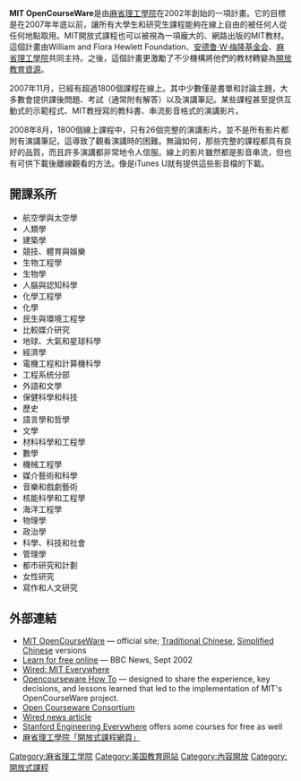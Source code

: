 '''MIT OpenCourseWare'''是由[[麻省理工學院|麻省理工學院]]在2002年創始的一項計畫。它的目標是在2007年年底以前，讓所有大學生和研究生課程能夠在線上自由的被任何人從任何地點取用。MIT開放式課程也可以被視為一項龐大的、網路出版的MIT教材。這個計畫由William and Flora Hewlett Foundation、[[安德鲁·W·梅隆基金会|安德鲁·W·梅隆基金会]]、[[麻省理工學院|麻省理工學院]]共同主持。之後，這個計畫更激勵了不少機構將他們的教材轉變為[[開放教育資源|開放教育資源]]。

2007年11月，已經有超過1800個課程在線上。其中少數僅是書單和討論主題，大多數會提供課後問題、考試（通常附有解答）以及演講筆記。某些課程甚至提供互動式的示範程式、MIT教授寫的教科書、串流影音格式的演講影片。

2008年8月，1800個線上課程中，只有26個完整的演講影片。並不是所有影片都附有演講筆記，這導致了觀看演講時的困難。無論如何，那些完整的課程都具有良好的品質，而且許多演講都非常地令人信服。線上的影片雖然都是影音串流，但也有可供下載後離線觀看的方法。像是iTunes U就有提供這些影音檔的下載。

== 開課系所 ==

*航空學與太空學
*人類學
*建築學
*競技、體育與娛樂
*生物工程學
*生物學
*人腦與認知科學
*化學工程學
*化學
*民生與環境工程學
*比較媒介研究
*地球、大氣和星球科學
*經濟學
*電機工程和計算機科學
*工程系统分部
*外語和文學
*保健科學和科技
*歷史
*語言學和哲學
*文學
*材料科學和工程學
*數學
*機械工程學
*媒介藝術和科學
*音樂和戲劇藝術
*核能科學和工程學
*海洋工程學
*物理學
*政治學
*科學、科技和社會
*管理學
*都市研究和計劃
*女性研究
*寫作和人文研究

== 外部連結 ==
*[http://ocw.mit.edu/index.html MIT OpenCourseWare] {{Wayback|url=http://ocw.mit.edu/index.html |date=20021014163054 }} — official site; <span class="plainlinks">[https://web.archive.org/web/20081205014257/http://www.myoops.org/twocw/mit/index.htm Traditional Chinese]</span>, <span class="plainlinks">[https://web.archive.org/web/20090123215757/http://www.myoops.org/cocw/mit/index.htm Simplified Chinese]</span> versions
*[http://news.bbc.co.uk/2/hi/technology/2270648.stm Learn for free online] {{Wayback|url=http://news.bbc.co.uk/2/hi/technology/2270648.stm |date=20091027213357 }} — BBC News, Sept 2002
*[http://www.wired.com/wired/archive/11.09/mit.html Wired: MIT Everywhere] {{Wayback|url=http://www.wired.com/wired/archive/11.09/mit.html |date=20091214044406 }}
*[http://ocw.mit.edu/OcwWeb/HowTo/ Opencourseware How To] {{Wayback|url=http://ocw.mit.edu/OcwWeb/HowTo/ |date=20080623074313 }} — designed to share the experience, key decisions, and lessons learned that led to the implementation of MIT's OpenCourseWare project.
*[http://ocwconsortium.org Open Courseware Consortium] {{Wayback|url=http://ocwconsortium.org/ |date=20190702152813 }}
*[https://web.archive.org/web/20080108070224/http://news.wired.com/dynamic/stories/M/MEGAUNIVERSITY_WORLD_CLASSROOM?SITE=WIRE&SECTION=HOME&TEMPLATE=DEFAULT&CTIME=2007-12-29-12-49-41 Wired news article]
*[https://web.archive.org/web/20081204070256/http://see.stanford.edu/see/courses.aspx Stanford Engineering Everywhere] offers some courses for free as well
*[https://web.archive.org/web/20090130194626/http://myoops.org/twocw/mit/ 麻省理工學院「開放式課程網頁」]

{{MOOC}}
[[Category:麻省理工学院|Category:麻省理工学院]]
[[Category:美国教育网站|Category:美国教育网站]]
[[Category:內容開放|Category:內容開放]]
[[Category:開放式課程|Category:開放式課程]]